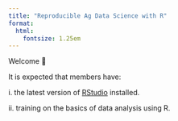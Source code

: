 ```yaml
---
title: "Reproducible Ag Data Science with R"
format:
  html:
    fontsize: 1.25em
---
```


Welcome 🍂

::: callout-note
It is expected that members have:

i\. the latest version of [RStudio](https://www.rstudio.com/products/rstudio/download/) installed.

ii\. training on the basics of data analysis using R.
:::
